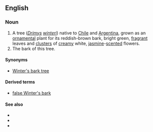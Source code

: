 ==English==
===Noun===
{{en-noun|sg=[[Winter]]'s [[bark]]|?}}

#A tree (''[[Drimys]] [[winteri]]'') native to [[Chile]] and [[Argentina]], grown as an [[ornamental]] plant for its reddish-brown bark, bright green, [[fragrant]] leaves and [[cluster]]s of [[creamy]] white, [[jasmine]]-[[scented]] flowers.
#The bark of this tree.

====Synonyms====
*{{sense|tree}} [[Winter's bark tree]]

====Derived terms====
*[[false Winter's bark]]

====See also====
*{{pedialite|Drimys winteri}}
*{{specieslite|Drimys winteri}}
*{{commonslite|Drimys_winteri}}